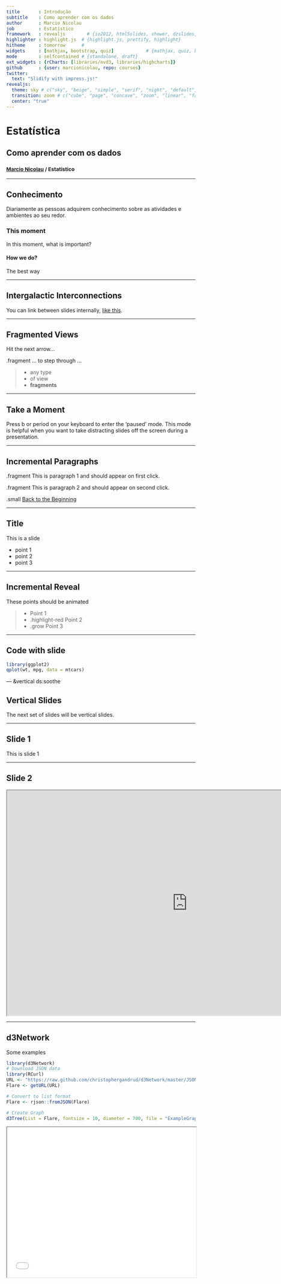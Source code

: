 ```yaml
---
title       : Introdução
subtitle    : Como aprender com os dados
author      : Marcio Nicolau
job         : Estatístico
framework   : revealjs        # {io2012, html5slides, shower, dzslides, revealjs, ...}
highlighter : highlight.js  # {highlight.js, prettify, highlight}
hitheme     : tomorrow      # 
widgets     : [mathjax, bootstrap, quiz]            # {mathjax, quiz, bootstrap}
mode        : selfcontained # {standalone, draft}
ext_widgets : {rCharts: [libraries/nvd3, libraries/highcharts]}
github      : {user: marcionicolau, repo: courses}
twitter:
  text: "Slidify with impress.js!"
revealjs:
  theme: sky # c("sky", "beige", "simple", "serif", "night", "default", "solarized", "moon")
  transition: zoom # c("cube", "page", "concave", "zoom", "linear", "fade", "none", "default")
  center: "true"
--- 
```


# Estatística
## Como aprender com os dados

### <small> [Marcio Nicolau](http://www.marcionicolau.mat.br) / Estatístico </small>

<script src="http://ajax.googleapis.com/ajax/libs/jquery/1.9.1/jquery.min.js"></script>

---

## Conhecimento

Diariamente as pessoas adquirem conhecimento sobre as atividades e ambientes ao seu redor.

### This moment

In this moment, what is important?

#### How we do?

The best way

---

## Intergalactic Interconnections

You can link between slides internally, [like this](#/9/1).

---

## Fragmented Views

Hit the next arrow...

.fragment ... to step through ...

> - any type
> - of view
> - __fragments__

---

## Take a Moment

Press b or period on your keyboard to enter the 'paused' mode. This mode is helpful when you want to take distracting slides off the screen during a presentation.


---

## Incremental Paragraphs

.fragment This is paragraph 1 and should appear on first click.

.fragment This is paragraph 2 and should appear on second click.

.small [Back to the Beginning](#/0)


---

## Title

This is a slide

- point 1
- point 2
- point 3

---

## Incremental Reveal

These points should be animated

> - Point 1
> - .highlight-red Point 2
> - .grow Point 3

<script>
$('ul.incremental li').addClass('fragment')
</script>

---

## Code with slide

```r
library(ggplot2)
qplot(wt, mpg, data = mtcars)
```

--- &vertical ds:soothe

## Vertical Slides

The next set of slides will be vertical slides.

***

## Slide 1

This is slide 1

***

## Slide 2

<iframe src='http://www.statdistributions.com' width = '960px' height = '600px'></iframe>

---

## d3Network

Some examples

```r
library(d3Network)
# Download JSON data
library(RCurl)
URL <- "https://raw.github.com/christophergandrud/d3Network/master/JSONdata/flare.json"
Flare <- getURL(URL)

# Convert to list format
Flare <- rjson::fromJSON(Flare)

# Create Graph
d3Tree(List = Flare, fontsize = 10, diameter = 700, file = "ExampleGraph.html")
```
<iframe src=ExampleGraph.html seamless width=100% height=400px></iframe>
